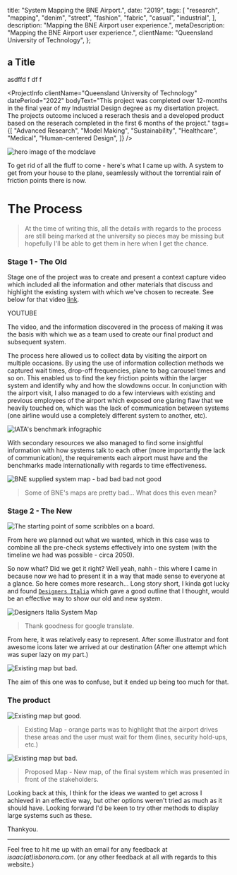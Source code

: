 


  title: "System Mapping the BNE Airport.",
  date: "2019",
  tags: [
    "research",
    "mapping",
    "denim",
    "street",
    "fashion",
    "fabric",
    "casual",
    "industrial",
  ],
  description: "Mapping the BNE Airport user experience.",
  metaDescription: "Mapping the BNE Airport user experience.",
  clientName: "Queensland University of Technology",
};

<Section>
  <h1>a Title</h1>
  <p className="lead">asdffd f df f</p>

  <ProjectInfo
    clientName="Queensland University of Technology"
    datePeriod="2022"
    bodyText="This project was completed over 12-months in the final year of my
  Industrial Design degree as my disertation project. The projects
  outcome incluced a reserach thesis and a developed product based on
  the reserach completed in the first 6 months of the project."
    tags={[
      "Advanced Research",
      "Model Making",
      "Sustainability",
      "Healthcare",
      "Medical",
      "Human-centered Design",
    ]}
  />
</Section>

<Image
  alt="hero image of the modclave"
  src={portrait}
  sizes="(min-width: 808px) 50vw, 100vw"
  className="off-width"
  placeholder="blur"
/>

To get rid of all the fluff to come - here's what I came up with. A system to get from your house to the plane, seamlessly without the torrential rain of friction points there is now.

# The Process

> At the time of writing this, all the details with regards to the process are still being marked at the university so pieces may be missing but hopefully I'll be able to get them in here when I get the chance.

### Stage 1 - The Old

Stage one of the project was to create and present a context capture video which included all the information and other materials that discuss and highlight the existing system with which we've chosen to recreate. See below for that video [link](./https://youtu.be/86vL4qtukUI).

YOUTUBE

The video, and the information discovered in the process of making it was the basis with which we as a team used to create our final product and subsequent system.

The process here allowed us to collect data by visiting the airport on multiple occasions. By using the use of information collection methods we captured wait times, drop-off frequencies, plane to bag carousel times and so on. This enabled us to find the key friction points within the larger system and identify why and how the slowdowns occur. In conjunction with the airport visit, I also managed to do a few interviews with existing and previous employees of the airport which exposed one glaring flaw that we heavily touched on, which was the lack of communication between systems (one airline would use a completely different system to another, etc).

<Image
  alt="IATA's benchmark infographic"
  src={iata_benchmark}
  sizes="(min-width: 808px) 50vw, 100vw"
  className="off-width"
  placeholder="blur"
/>

With secondary resources we also managed to find some insightful information with how systems talk to each other (more importantly the lack of communication), the requirements each airport must have and the benchmarks made internationally with regards to time effectiveness.

![BNE supplied system map - bad bad bad not good](./bne-map-bad.jpg)

> Some of BNE's maps are pretty bad... What does this even mean?

### Stage 2 - The New

![The starting point of some scribbles on a board.](./the-start.jpg)

From here we planned out what we wanted, which in this case was to combine all the pre-check systems effectively into one system (with the timeline we had was possible - circa 2050).

So now what? Did we get it right? Well yeah, nahh - this where I came in because now we had to present it in a way that made sense to everyone at a glance. So here comes more research... Long story short, I kinda got lucky and found [`Designers Italia`](./https://designers.italia.it/assets/downloads/Designers_SystemMap_Esercizio.pdf) which gave a good outline that I thought, would be an effective way to show our old and new system.

![Designers Italia System Map](./examplemap.jpg)

> Thank goodness for google translate.

From here, it was relatively easy to represent. After some illustrator and font awesome icons later we arrived at our destination (After one attempt which was super lazy on my part.)

![Existing map but bad.](./Exisiting.png)

The aim of this one was to confuse, but it ended up being too much for that.

### The product

![Existing map but good.](./existing-map.png)

> Existing Map - orange parts was to highlight that the airport drives these areas and the user must wait for them (lines, security hold-ups, etc.)

![Existing map but bad.](./portrait.jpg)

> Proposed Map - New map, of the final system which was presented in front of the stakeholders.

Looking back at this, I think for the ideas we wanted to get across I achieved in an effective way, but other options weren't tried as much as it should have. Looking forward I'd be keen to try other methods to display large systems such as these.

Thankyou.

---

Feel free to hit me up with an email for any feedback at _isaac(at)isbonora.com_. (or any other feedback at all with regards to this website.)
